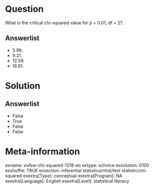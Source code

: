 Question
========
What is the critical chi-squared value for p = 0.01, df = 2?.

Answerlist
----------
* 5.99.
* 9.21.
* 12.59.
* 16.81.  

Solution
========










Answerlist
----------
* False
* True
* False
* False

Meta-information
================
exname: vufsw-chi-squared-1218-en
extype: schoice
exsolution: 0100
exshuffle: TRUE
exsection: inferential statistics/nhst/test statistic/chi-squared
exextra[Type]: conceptual
exextra[Program]: NA
exextra[Language]: English
exextra[Level]: statistical literacy

